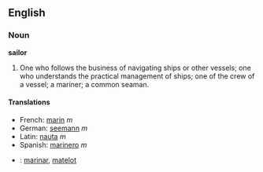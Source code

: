 ==English==

===Noun===

'''sailor'''

#One who follows the business of navigating ships or other vessels; one who understands the practical management of ships; one of the crew of a vessel; a mariner; a common seaman.
====Translations====
*French: [[marin]] ''m''
*German: [[seemann]] ''m''
*Latin: [[nauta]] ''m''
*Spanish: [[marinero]] ''m''
*{{ro}}: [[marinar]], [[matelot]]